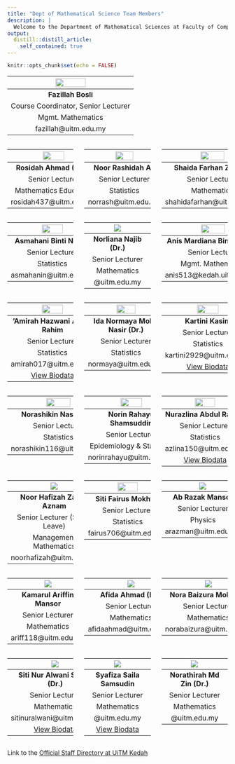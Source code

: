 ```yaml
---
title: "Dept of Mathematical Science Team Members"
description: |
  Welcome to the Department of Mathematical Sciences at Faculty of Computer and Mathematical Sciences, UiTM Kedah Branch Campus. We offers servicing courses in Mathematics and Statistics to all the faculties at UiTM Kedah. We started with  Department of Quantitative Sciences and in 2007 it has gone through a rebranding process and is now called Department of Mathematical Sciences. Currently, the Department of Mathematical Sciences consists of 22 lecturers (12 Mathematics, 9 Statistics and 1 Physics).
output: 
  distill::distill_article:
    self_contained: true
---
```


```r
knitr::opts_chunk$set(echo = FALSE)
```

|![](images/fazillah_bosli.jpg){width="50%" height="50%" style="display: rounded-circle; margin: 0 auto"}|  
|:-----:|
| **Fazillah Bosli** |    
| Course Coordinator, Senior Lecturer |   
| Mgmt. Mathematics |  
| fazillah@uitm.edu.my |  

:::::: {style="display: flex; "}

::: {.column width="30%"}
|![](images/rosidah_ahmad.jpg){width="50%" height="50%" style="display: rounded-circle; margin: 0 auto"}|  
|:-----:|
| **Rosidah Ahmad (PhD)** |    
| Senior Lecturer |    
| Mathematics Education |  
| rosidah437@uitm.edu.my |
:::

::: {.column width="5%"}
\ 
<!-- an empty Div (with a whitespace), serving as
a column separator -->
:::

::: {.column width="30%"}
|![](images/noor_rashidah_ali.jpg){width="50%" height="50%" style="display: rounded-circle; margin: 0 auto"}|  
|:-----:|
| **Noor Rashidah Ali** |    
| Senior Lecturer |    
| Statistics |  
| norrash@uitm.edu.my |
:::

::: {.column width="5%"}
\ 
<!-- an empty Div (with a whitespace), serving as
a column separator -->
:::

::: {.column width="30%"}  
|![](images/shahida_farhan.jpg){width="50%" height="50%" style="display: rounded-circle; margin: 0 auto"}|
|:-----:|
| **Shaida Farhan Zakaria** |    
| Senior Lecturer |    
| Mathematics |  
| shahidafarhan@uitm.edu.my |
:::

::::::  

:::::: {style="display: flex; "}

::: {.column width="30%"}  
|![](images/asmahani_nayan.jpg){width="50%" height="50%" style="display: rounded-circle; margin: 0 auto"}|
|:-----:|
| **Asmahani Binti Nayan** |    
| Senior Lecturer |    
| Statistics |  
| asmahanin@uitm.edu.my |  
:::

::: {.column width="5%"}
\ 
<!-- an empty Div (with a whitespace), serving as
a column separator -->
:::

::: {.column width="30%"}
|![](images/female.png)|
|:-----:|
| **Norliana Najib (Dr.)** |    
| Senior Lecturer |    
| Mathematics |  
| @uitm.edu.my |
:::

::: {.column width="5%"}
\ 
<!-- an empty Div (with a whitespace), serving as
a column separator -->
:::

::: {.column width="30%"}
|![](images/anis_mardiana.jpg){width="50%" height="50%" style="display: rounded-circle; margin: 0 auto"}|  
|:-----:|
| **Anis Mardiana Binti Ahmad** |        
| Senior Lecturer |   
| Mgmt. Mathematics |  
| anis513@kedah.uitm.edu.my |  
:::

::::::  

:::::: {style="display: flex; "}

::: {.column width="30%"}  
|![](images/amirah.jpg){width="50%" height="50%" style="display: rounded-circle; margin: 0 auto"}|
|:-----:|
| **'Amirah Hazwani Abdul Rahim** |    
| Senior Lecturer |    
| Statistics |  
| amirah017@uitm.edu.my |  
| <a href=amirah.html target="_blank">View Biodata</a> |  

:::

::: {.column width="5%"}
\ 
<!-- an empty Div (with a whitespace), serving as
a column separator -->
:::

::: {.column width="30%"}
|![](images/ida_normaya.jpg){width="50%" height="50%" style="display: rounded-circle; margin: 0 auto"}|  
|:-----:|
| **Ida Normaya Mohd Nasir (Dr.)** |    
| Senior Lecturer |    
| Statistics |  
| normaya@uitm.edu.my |  
:::

::: {.column width="5%"}
\ 
<!-- an empty Div (with a whitespace), serving as
a column separator -->
:::

::: {.column width="30%"}
|![](images/kartini_kasim.jpg){width="50%" height="50%" style="display: rounded-circle; margin: 0 auto"}|  
|:-----:|
| **Kartini Kasim** |    
| Senior Lecturer |   
| Statistics |  
| kartini2929@uitm.edu.my |  
| <a href=kartini.html target="_blank">View Biodata</a> |  
:::

::::::  

:::::: {style="display: flex; "}

::: {.column width="30%"}  
|![](images/norashikin_nasarudin.jpg){width="50%" height="50%" style="display: rounded-circle; margin: 0 auto"}|
|:-----:|
| **Norashikin Nasarudin** |    
| Senior Lecturer |    
| Statistics |  
| norashikin116@uitm.edu.my |  
:::

::: {.column width="5%"}
\ 
<!-- an empty Div (with a whitespace), serving as
a column separator -->
:::

::: {.column width="30%"}
|![](images/norin_rahayu.jpeg){width="50%" height="50%" style="display: rounded-circle; margin: 0 auto"}|  
|:-----:|
| **Norin Rahayu Shamsuddin** |    
| Senior Lecturer |    
| Epidemiology & Statistics |  
| norinrahayu@uitm.edu.my |  
:::

::: {.column width="5%"}
\ 
<!-- an empty Div (with a whitespace), serving as
a column separator -->
:::

::: {.column width="30%"}
|![](images/nur_azlina_abdul_rahid.jpg){width="50%" height="50%" style="display: rounded-circle; margin: 0 auto"}|  
|:-----:|
| **Nurazlina Abdul Rashid** |    
| Senior Lecturer |   
| Statistics |  
| azlina150@uitm.edu.my |  
| <a href=nurazlina.html target="_blank">View Biodata</a> |  
:::

::::::  

:::::: {style="display: flex; "}

::: {.column width="30%"}
|![](images/noor_hafizah_zainal_aznam.jpg)|  
|:-----:|
| **Noor Hafizah Zainal Aznam** |  
| Senior Lecturer (Study Leave) |    
| Management Mathematics |
| noorhafizah@uitm.edu.my |  
:::

::: {.column width="5%"}
\ 
<!-- an empty Div (with a whitespace), serving as
a column separator -->
:::

::: {.column width="30%"}
|![](images/siti_fairus.png){width="50%" height="50%" style="display: rounded-circle; margin: 0 auto"}|  
|:-----:|
| **Siti Fairus Mokhtar** |    
| Senior Lecturer |   
| Statistics |  
| fairus706@uitm.edu.my |  
:::

::: {.column width="5%"}
\ 
<!-- an empty Div (with a whitespace), serving as
a column separator -->
:::

::: {.column width="30%"}  
|![](images/ab_razak.png)|  
|:-----:|
| **Ab Razak Mansor** |    
| Senior Lecturer |    
| Physics |  
| arazman@uitm.edu.my |  
:::

::::::  

:::::: {style="display: flex; "}

::: {.column width="30%"}
|![](images/profile2.png)|
|:-----:|
| **Kamarul Ariffin Mansor** |    
| Senior Lecturer |    
| Mathematics |  
| ariff118@uitm.edu.my |
:::

::: {.column width="5%"}
\ 
<!-- an empty Div (with a whitespace), serving as
a column separator -->
:::

::: {.column width="30%"}
|![](images/afida.png)|  
|:-----:|
| **Afida Ahmad (Dr.)** |    
| Senior Lecturer |    
| Mathematics |  
| afidaahmad@uitm.edu.my |  
:::

::: {.column width="5%"}
\ 
<!-- an empty Div (with a whitespace), serving as
a column separator -->
:::

::: {.column width="30%"}  
|![](images/nora_baizura.png)|  
|:-----:|
| **Nora Baizura Mohd Isa** |    
| Senior Lecturer |    
| Mathematics |  
| norabaizura@uitm.edu.my |  
:::

::::::  

:::::: {style="display: flex; "}

::: {.column width="30%"}
|![](images/nur_alwani.png)|
|:-----:|
| **Siti Nur Alwani Salleh (Dr.)** |    
| Senior Lecturer |    
| Mathematics |  
| sitinuralwani@uitm.edu.my |  
| <a href=alwani.html target="_blank">View Biodata</a> |  
:::

::: {.column width="5%"}
\ 
<!-- an empty Div (with a whitespace), serving as
a column separator -->
:::

::: {.column width="30%"}
|![](images/female.png)|  
|:-----:|
| **Syafiza Saila Samsudin** |    
| Senior Lecturer |    
| Mathematics |  
| @uitm.edu.my |  
| <a href=syafiza.html target="_blank">View Biodata</a> |  
:::

::: {.column width="5%"}
\ 
<!-- an empty Div (with a whitespace), serving as
a column separator -->
:::

::: {.column width="30%"}  
|![](images/female.png)|  
|:-----:|
| **Norathirah Md Zin (Dr.)** |    
| Senior Lecturer |    
| Mathematics |  
| @uitm.edu.my |  
:::

::::::  

Link to the [Official Staff Directory at UiTM Kedah](https://kedah.uitm.edu.my/directory/academic-staff)  
